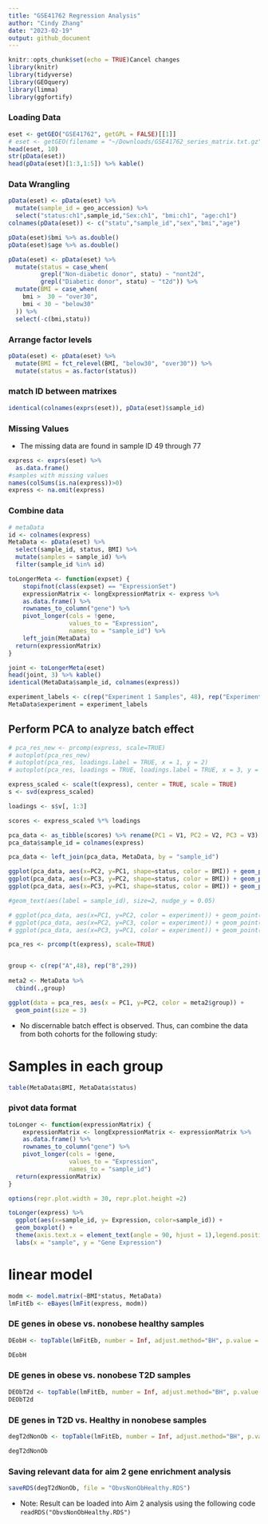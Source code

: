 ```yaml
---
title: "GSE41762 Regression Analysis"
author: "Cindy Zhang"
date: "2023-02-19"
output: github_document
---
```


```r
knitr::opts_chunk$set(echo = TRUE)Cancel changes
library(knitr)
library(tidyverse)
library(GEOquery)
library(limma)
library(ggfortify)
```

### Loading Data

```r
eset <- getGEO("GSE41762", getGPL = FALSE)[[1]]
# eset <- getGEO(filename = "~/Downloads/GSE41762_series_matrix.txt.gz", getGPL = FALSE)
head(eset, 10)
str(pData(eset))
head(pData(eset)[1:3,1:5]) %>% kable()
```

### Data Wrangling

```r
pData(eset) <- pData(eset) %>%
  mutate(sample_id = geo_accession) %>% 
  select("status:ch1",sample_id,"Sex:ch1", "bmi:ch1", "age:ch1") 
colnames(pData(eset)) <- c("statu","sample_id","sex","bmi","age")

pData(eset)$bmi %>% as.double()
pData(eset)$age %>% as.double()

pData(eset) <- pData(eset) %>% 
  mutate(status = case_when(
         grepl("Non-diabetic donor", statu) ~ "nont2d",
         grepl("Diabetic donor", statu) ~ "t2d")) %>%
  mutate(BMI = case_when(
    bmi >  30 ~ "over30",
    bmi < 30 ~ "below30"
  )) %>% 
  select(-c(bmi,statu))
```

### Arrange factor levels

```r
pData(eset) <- pData(eset) %>% 
  mutate(BMI = fct_relevel(BMI, "below30", "over30")) %>% 
  mutate(status = as.factor(status))
```

### match ID between matrixes

```r
identical(colnames(exprs(eset)), pData(eset)$sample_id)
```

### Missing Values

-   The missing data are found in sample ID 49 through 77

```r
express <- exprs(eset) %>% 
  as.data.frame() 
#samples with missing values 
names(colSums(is.na(express))>0)
express <- na.omit(express)
```

### Combine data

```r
# metaData
id <- colnames(express)
MetaData <- pData(eset) %>% 
  select(sample_id, status, BMI) %>% 
  mutate(samples = sample_id) %>% 
  filter(sample_id %in% id)

toLongerMeta <- function(expset) {
    stopifnot(class(expset) == "ExpressionSet")
    expressionMatrix <- longExpressionMatrix <- express %>% 
    as.data.frame() %>%
    rownames_to_column("gene") %>%
    pivot_longer(cols = !gene, 
                 values_to = "Expression",
                 names_to = "sample_id") %>%
    left_join(MetaData)
  return(expressionMatrix)
}

joint <- toLongerMeta(eset)
head(joint, 3) %>% kable()
identical(MetaData$sample_id, colnames(express))

experiment_labels <- c(rep("Experiment 1 Samples", 48), rep("Experiment 2 Samples", 29))
MetaData$experiment = experiment_labels
```

## Perform PCA to analyze batch effect

```r
# pca_res_new <- prcomp(express, scale=TRUE)
# autoplot(pca_res_new)
# autoplot(pca_res, loadings.label = TRUE, x = 1, y = 2)
# autoplot(pca_res, loadings = TRUE, loadings.label = TRUE, x = 3, y = 4)

express_scaled <- scale(t(express), center = TRUE, scale = TRUE)
s <- svd(express_scaled)

loadings <- s$v[, 1:3]

scores <- express_scaled %*% loadings

pca_data <- as_tibble(scores) %>% rename(PC1 = V1, PC2 = V2, PC3 = V3) 
pca_data$sample_id = colnames(express)

pca_data <- left_join(pca_data, MetaData, by = "sample_id")

ggplot(pca_data, aes(x=PC2, y=PC1, shape=status, color = BMI)) + geom_point(size=3)
ggplot(pca_data, aes(x=PC3, y=PC2, shape=status, color = BMI)) + geom_point(size=3)
ggplot(pca_data, aes(x=PC3, y=PC1, shape=status, color = BMI)) + geom_point(size=3)

#geom_text(aes(label = sample_id), size=2, nudge_y = 0.05)

# ggplot(pca_data, aes(x=PC1, y=PC2, color = experiment)) + geom_point(size=3)
# ggplot(pca_data, aes(x=PC2, y=PC3, color = experiment)) + geom_point(size=3)
# ggplot(pca_data, aes(x=PC3, y=PC1, color = experiment)) + geom_point(size=3)
```

```r

pca_res <- prcomp(t(express), scale=TRUE)


group <- c(rep("A",48), rep("B",29)) 
  
meta2 <- MetaData %>% 
  cbind(.,group)

ggplot(data = pca_res, aes(x = PC1, y=PC2, color = meta2$group)) +
  geom_point(size = 3)

```

-   No discernable batch effect is observed. Thus, can combine the data from both cohorts for the following study:

# Samples in each group

```r
table(MetaData$BMI, MetaData$status)
```

### pivot data format

```r
toLonger <- function(expressionMatrix) {
    expressionMatrix <- longExpressionMatrix <- expressionMatrix %>% 
    as.data.frame() %>%
    rownames_to_column("gene") %>%
    pivot_longer(cols = !gene, 
                 values_to = "Expression",
                 names_to = "sample_id") 
  return(expressionMatrix)
}

options(repr.plot.width = 30, repr.plot.height =2)

toLonger(express) %>% 
  ggplot(aes(x=sample_id, y= Expression, color=sample_id)) +
  geom_boxplot() + 
  theme(axis.text.x = element_text(angle = 90, hjust = 1),legend.position = "none") + 
  labs(x = "sample", y = "Gene Expression") 
```

# linear model

```r
modm <- model.matrix(~BMI*status, MetaData)
lmFitEb <- eBayes(lmFit(express, modm))
```

### DE genes in obese vs. nonobese healthy samples

```r
DEobH <- topTable(lmFitEb, number = Inf, adjust.method="BH", p.value = 0.05, coef= "BMIover30")

DEobH 
```

### DE genes in obese vs. nonobese T2D samples

```r
DEObT2d <- topTable(lmFitEb, number = Inf, adjust.method="BH", p.value = 0.05, coef= "BMIover30:statust2d") 
DEObT2d
```

### DE genes in T2D vs. Healthy in nonobese samples

```r
degT2dNonOb <- topTable(lmFitEb, number = Inf, adjust.method="BH", p.value = 0.05, coef= "statust2d")

degT2dNonOb
```

### Saving relevant data for aim 2 gene enrichment analysis

```r
saveRDS(degT2dNonOb, file = "ObvsNonObHealthy.RDS")
```

-   Note: Result can be loaded into Aim 2 analysis using the following code `readRDS("ObvsNonObHealthy.RDS")`
